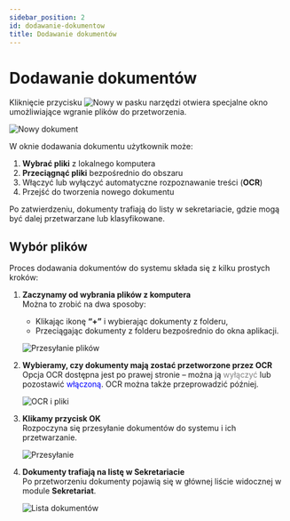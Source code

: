 ```yaml
---
sidebar_position: 2
id: dodawanie-dokumentow
title: Dodawanie dokumentów
---
```


# Dodawanie dokumentów

Kliknięcie przycisku ![Nowy](/img/nowy.png) w pasku narzędzi otwiera specjalne okno umożliwiające wgranie plików do przetworzenia.

![Nowy dokument](/img/nowy_dokument.png)

W oknie dodawania dokumentu użytkownik może:

1. **Wybrać pliki** z lokalnego komputera
2.  **Przeciągnąć pliki** bezpośrednio do obszaru
3. Włączyć lub wyłączyć automatyczne rozpoznawanie treści (**OCR**)
4. Przejść do tworzenia nowego dokumentu

Po zatwierdzeniu, dokumenty trafiają do listy w sekretariacie, gdzie mogą być dalej przetwarzane lub klasyfikowane.

## Wybór plików

Proces dodawania dokumentów do systemu składa się z kilku prostych kroków:

1. **Zaczynamy od wybrania plików z komputera**  
   Można to zrobić na dwa sposoby:  
   - Klikając ikonę **“+”** i wybierając dokumenty z folderu,  
   - Przeciągając dokumenty z folderu bezpośrednio do okna aplikacji.

   ![Przesyłanie plików](/img/przesylanie_dok.png)

2. **Wybieramy, czy dokumenty mają zostać przetworzone przez OCR**  
   Opcja OCR dostępna jest po prawej stronie – można ją <span style="color: grey;">wyłączyć</span> lub pozostawić <span style="color: blue;">włączoną</span>. OCR można także przeprowadzić później.

   ![OCR i pliki](/img/wybor_plikow_ocr.png)

3. **Klikamy przycisk OK**  
   Rozpoczyna się przesyłanie dokumentów do systemu i ich przetwarzanie.

   ![Przesyłanie](/img/ladowanie_dok.png)

4. **Dokumenty trafiają na listę w Sekretariacie**  
   Po przetworzeniu dokumenty pojawią się w głównej liście widocznej w module **Sekretariat**.

   ![Lista dokumentów](/img/sekretariat_lista.png)
